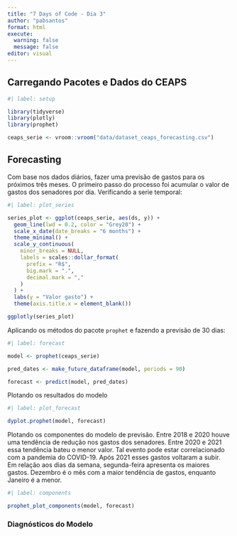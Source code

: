```yaml
---
title: "7 Days of Code - Dia 3"
author: "pabsantos"
format: html
execute: 
  warning: false
  message: false
editor: visual
---
```


## Carregando Pacotes e Dados do CEAPS

```r
#| label: setup

library(tidyverse)
library(plotly)
library(prophet)

ceaps_serie <- vroom::vroom("data/dataset_ceaps_forecasting.csv")
```

## Forecasting

Com base nos dados diários, fazer uma previsão de gastos para os próximos três meses. O primeiro passo do processo foi acumular o valor de gastos dos senadores por dia. Verificando a serie temporal:

```r
#| label: plot_series

series_plot <- ggplot(ceaps_serie, aes(ds, y)) +
  geom_line(lwd = 0.2, color = "Grey20") +
  scale_x_date(date_breaks = "6 months") +
  theme_minimal() +
  scale_y_continuous(
    minor_breaks = NULL,
    labels = scales::dollar_format(
      prefix = "R$",
      big.mark = ".",
      decimal.mark = ","
    )
  ) +
  labs(y = "Valor gasto") +
  theme(axis.title.x = element_blank())

ggplotly(series_plot)
```

Aplicando os métodos do pacote `prophet` e fazendo a previsão de 30 dias:

```r
#| label: forecast

model <- prophet(ceaps_serie)

pred_dates <- make_future_dataframe(model, periods = 90)

forecast <- predict(model, pred_dates)
```

Plotando os resultados do modelo

```r
#| label: plot_forecast

dyplot.prophet(model, forecast)

```

Plotando os componentes do modelo de previsão. Entre 2018 e 2020 houve uma tendência de redução nos gastos dos senadores. Entre 2020 e 2021 essa tendência bateu o menor valor. Tal evento pode estar correlacionado com a pandemia do COVID-19. Após 2021 esses gastos voltaram a subir. Em relação aos dias da semana, segunda-feira apresenta os maiores gastos. Dezembro é o mês com a maior tendência de gastos, enquanto Janeiro é a menor.

```r
#| label: components

prophet_plot_components(model, forecast)

```

### Diagnósticos do Modelo

